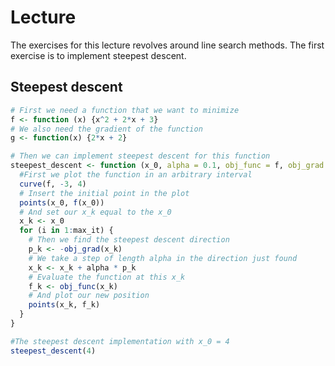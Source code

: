 # Lecture

The exercises for this lecture revolves around line search methods.
The first exercise is to implement steepest descent.

## Steepest descent

```r
# First we need a function that we want to minimize
f <- function (x) {x^2 + 2*x + 3}
# We also need the gradient of the function
g <- function(x) {2*x + 2}

# Then we can implement steepest descent for this function
steepest_descent <- function (x_0, alpha = 0.1, obj_func = f, obj_grad = g, max_it = 100) {
  #First we plot the function in an arbitrary interval
  curve(f, -3, 4)
  # Insert the initial point in the plot
  points(x_0, f(x_0))
  # And set our x_k equal to the x_0
  x_k <- x_0
  for (i in 1:max_it) {
    # Then we find the steepest descent direction
    p_k <- -obj_grad(x_k)
    # We take a step of length alpha in the direction just found
    x_k <- x_k + alpha * p_k
    # Evaluate the function at this x_k
    f_k <- obj_func(x_k)
    # And plot our new position
    points(x_k, f_k)
  }
}

#The steepest descent implementation with x_0 = 4
steepest_descent(4)
```

